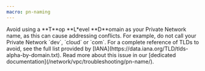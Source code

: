 ```yaml
---
macro: pn-naming
---
```


<Message type="note">
Avoid using a **T**op **L*evel **D**omain as your Private Network name, as this can cause addressing conflicts. For example, do not call your Private Network `dev`, `cloud` or `com`. For a complete reference of TLDs to avoid, see the full list provided by [IANA](https://data.iana.org/TLD/tlds-alpha-by-domain.txt). Read more about this issue in our [dedicated documentation](/network/vpc/troubleshooting/pn-name/).
</Message>